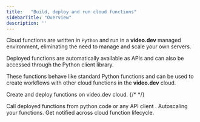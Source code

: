 ```yaml
---
title:   "Build, deploy and run cloud functions"
sidebarTitle: "Overview"
description: ''
---
```




Cloud functions are written in `Python` and run in a **video.dev** managed environment, eliminating the need to manage and scale your own servers.

Deployed functions are automatically available as APIs and can also be accessed through the Python client library.

These functions behave like standard Python functions and can be used to create workflows with other cloud functions in the **video.dev** cloud.

<CardGroup cols={2}>
<Card title="Write Functions" icon="cloud-arrow-up" href="/cloud_functions/create"   >
  Create and deploy functions on video.dev cloud.
</Card>
{/* <Card title="Referencing Functions" icon="globe-pointer"   > */}
    <Card title="Calling Functions" icon="code"  href="/cloud_functions/deploy"   >

  Call deployed functions from python code or any API client .
</Card>
<Card title="Autoscaling"  icon="arrow-up-wide-short"  href="/cloud_functions/autoscale"  >
  Autoscaling your functions.
</Card>
<Card title="Using Webhooks" icon="webhook"  href="/cloud_functions/webhook"  >
  Get notified across cloud function lifecycle.
</Card>
</CardGroup>


